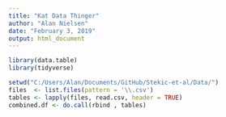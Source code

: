 ```yaml
---
title: "Kat Data Thinger"
author: "Alan Nielsen"
date: "February 3, 2019"
output: html_document
---
```


```r
library(data.table)
library(tidyverse)

setwd("C:/Users/Alan/Documents/GitHub/Stekic-et-al/Data/")
files  <- list.files(pattern = '\\.csv')
tables <- lapply(files, read.csv, header = TRUE)
combined.df <- do.call(rbind , tables)

```

